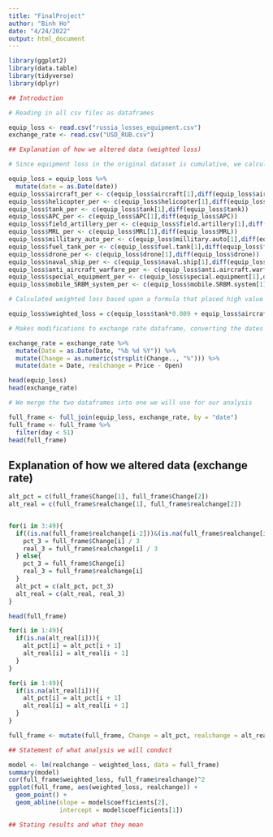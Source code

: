 ---
title: "FinalProject"
author: "Binh Ho"
date: "4/24/2022"
output: html_document
---

```{r}
library(ggplot2)
library(data.table)
library(tidyverse)
library(dplyr)

## Introduction

# Reading in all csv files as dataframes

equip_loss <- read.csv("russia_losses_equipment.csv")
exchange_rate <- read.csv("USD_RUB.csv")

## Explanation of how we altered data (weighted loss)

# Since equipment loss in the original dataset is cumulative, we calculated each value as a difference between it and the previous value, such that we could have equipment loss by day (not cumulative).

equip_loss = equip_loss %>%
  mutate(date = as.Date(date))
equip_loss$aircraft_per <- c(equip_loss$aircraft[1],diff(equip_loss$aircraft))
equip_loss$helicopter_per <- c(equip_loss$helicopter[1],diff(equip_loss$helicopter))
equip_loss$tank_per <- c(equip_loss$tank[1],diff(equip_loss$tank))
equip_loss$APC_per <- c(equip_loss$APC[1],diff(equip_loss$APC))
equip_loss$field_artillery_per <- c(equip_loss$field.artillery[1],diff(equip_loss$field.artillery))
equip_loss$MRL_per <- c(equip_loss$MRL[1],diff(equip_loss$MRL))
equip_loss$millitary_auto_per <- c(equip_loss$millitary.auto[1],diff(equip_loss$millitary.auto))
equip_loss$fuel_tank_per <- c(equip_loss$fuel.tank[1],diff(equip_loss$fuel.tank))
equip_loss$drone_per <- c(equip_loss$drone[1],diff(equip_loss$drone))
equip_loss$naval_ship_per <- c(equip_loss$naval.ship[1],diff(equip_loss$naval.ship))
equip_loss$anti_aircraft_warfare_per <- c(equip_loss$anti.aircraft.warfare[1],diff(equip_loss$anti.aircraft.warfare))
equip_loss$special_equipment_per <- c(equip_loss$special.equipment[1],diff(equip_loss$special.equipment))
equip_loss$mobile_SRBM_system_per <- c(equip_loss$mobile.SRBM.system[1],diff(equip_loss$mobile.SRBM.system))

# Calculated weighted loss based upon a formula that placed high value on losing expensive equipment

equip_loss$weighted_loss = c(equip_loss$tank*0.009 + equip_loss$aircraft*0.0716 + equip_loss$field_artillery_per*0.25 + equip_loss$helicopter*0.03444+equip_loss$naval_ship_per*0.6346)

# Makes modifications to exchange rate dataframe, converting the dates to a Date format, converting the change percentages to numbers rather than strings, and calculating real difference in exchange rate from day to day

exchange_rate = exchange_rate %>%
  mutate(Date = as.Date(Date, "%b %d %Y")) %>%
  mutate(Change = as.numeric(strsplit(Change.., "%"))) %>%
  mutate(date = Date, realchange = Price - Open)

head(equip_loss)
head(exchange_rate)

# We merge the two dataframes into one we will use for our analysis

full_frame <- full_join(equip_loss, exchange_rate, by = "date")
full_frame <- full_frame %>%
  filter(day < 51)
head(full_frame)
```
## Explanation of how we altered data (exchange rate)

```{r}
alt_pct = c(full_frame$Change[1], full_frame$Change[2])
alt_real = c(full_frame$realchange[1], full_frame$realchange[2])


for(i in 3:49){
  if((is.na(full_frame$realchange[i-2]))&(is.na(full_frame$realchange[i-1]))){
    pct_3 = full_frame$Change[i] / 3
    real_3 = full_frame$realchange[i] / 3
  } else{
    pct_3 = full_frame$Change[i]
    real_3 = full_frame$realchange[i]
  }
  alt_pct = c(alt_pct, pct_3)
  alt_real = c(alt_real, real_3)
}

head(full_frame)

for(i in 1:49){
  if(is.na(alt_real[i])){
    alt_pct[i] = alt_pct[i + 1]
    alt_real[i] = alt_real[i + 1]
  }
}

for(i in 1:49){
  if(is.na(alt_real[i])){
    alt_pct[i] = alt_pct[i + 1]
    alt_real[i] = alt_real[i + 1]
  }
}

full_frame <- mutate(full_frame, Change = alt_pct, realchange = alt_real)

## Statement of what analysis we will conduct

model <- lm(realchange ~ weighted_loss, data = full_frame)
summary(model)
cor(full_frame$weighted_loss, full_frame$realchange)^2
ggplot(full_frame, aes(weighted_loss, realchange)) + 
  geom_point() +
  geom_abline(slope = model$coefficients[2],
              intercept = model$coefficients[1])

## Stating results and what they mean

```